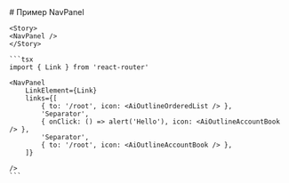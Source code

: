 
<Meta of={NavPanel} />

<div style={{marginLeft: '70px'}}>
    # Пример NavPanel

    <Story>
    <NavPanel />
    </Story>

    ```tsx
    import { Link } from 'react-router'

    <NavPanel
        LinkElement={Link}
        links={[
            { to: '/root', icon: <AiOutlineOrderedList /> },
            'Separator',
            { onClick: () => alert('Hello'), icon: <AiOutlineAccountBook /> },
            'Separator',
            { to: '/root', icon: <AiOutlineAccountBook /> },
        ]}
    
    />
    ```
</div>